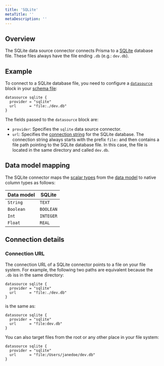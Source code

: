 ```yaml
---
title: 'SQLite'
metaTitle: ''
metaDescription: ''
---
```


## Overview

The SQLite data source connector connects Prisma to a [SQLite](https://www.sqlite.org/) database file. These files always have the file ending `.db` (e.g.: `dev.db`).

## Example

To connect to a SQLite database file, you need to configure a [`datasource`]() block in your [schema file]():

```prisma
datasource sqlite {
  provider = "sqlite"
  url      = "file:./dev.db"
}
```

The fields passed to the `datasource` block are:

- `provider`: Specifies the `sqlite` data source connector.
- `url`: Specifies the [connection string](#connection-string) for the SQLite database. The connection string always starts with the prefix `file:` and then contains a file path pointing to the SQLite database file. In this case, the file is located in the same directory and called `dev.db`.

## Data model mapping

The SQLite connector maps the [scalar types]() from the [data model]() to native column types as follows:

| Data model  | SQLite  |
| -------- | --------- | 
| `String`   | `TEXT`      | 
| `Boolean`  | `BOOLEAN`   |
| `Int`      | `INTEGER`   |
| `Float`    | `REAL`      |

## Connection details

### Connection URL

The connection URL of a SQLite connector points to a file on your file system. For example, the following two paths are equivalent because the `.db` iss in the same directory:

```prisma
datasource sqlite {
  provider = "sqlite"
  url      = "file:./dev.db"
}
```

is the same as:

```prisma
datasource sqlite {
  provider = "sqlite"
  url      = "file:dev.db"
}
```

You can also target files from the root or any other place in your file system:

```prisma
datasource sqlite {
  provider = "sqlite"
  url      = "file:/Users/janedoe/dev.db"
}
```